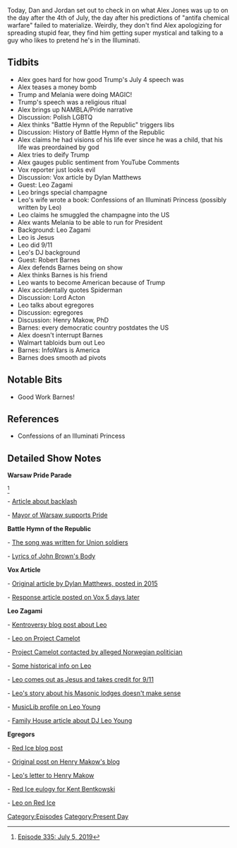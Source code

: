 {{DEFAULTSORT:
    #_EPISODE_0318:July 5, 2019
}}{{Episode
    | title           = July 5, 2019
    | caption         = [https://knowledgefight.libsyn.com/knowledge-fight-july-5-2019 Listen to this episode on Libsyn]
    | episodeNumber   = 318
    | length          = 02:07:25
    | airDate         = July 8, 2019
    | coverageDate    = July 5, 2019
    | episodeType     = [[:Category:Present Day|Present Day]]
    | appearance      = [[Dylan Matthews]], [[Leo Zagami]], [[Robert Barnes]], [[Henry Makow]]
    | previousEpisode = [[317: February 19-20, 2013]]
    | nextEpisode     = [[319: July 7-8, 2019]]
}}

{{Stub}}

Today, Dan and Jordan set out to check in on what Alex Jones was up to on the day after the 4th of July, the day after his predictions of "antifa chemical warfare" failed to materialize. Weirdly, they don't find Alex apologizing for spreading stupid fear, they find him getting super mystical and talking to a guy who likes to pretend he's in the Illuminati.

==Tidbits==

*Alex goes hard for how good Trump's July 4 speech was
*Alex teases a money bomb
*Trump and Melania were doing MAGIC!
*Trump's speech was a religious ritual
*Alex brings up NAMBLA/Pride narrative
*Discussion: Polish LGBTQ
*Alex thinks "Battle Hymn of the Republic" triggers libs
*Discussion: History of Battle Hymn of the Republic
*Alex claims he had visions of his life ever since he was a child, that his life was preordained by god
*Alex tries to deify Trump
*Alex gauges public sentiment from YouTube Comments
*Vox reporter just looks evil
*Discussion: Vox article by Dylan Matthews
*Guest: Leo Zagami
*Leo brings special champagne
*Leo's wife wrote a book: Confessions of an Illuminati Princess (possibly written by Leo)
*Leo claims he smuggled the champagne into the US
*Alex wants Melania to be able to run for President
*Background: Leo Zagami
*Leo is Jesus
*Leo did 9/11
*Leo's DJ background
*Guest: Robert Barnes
*Alex defends Barnes being on show
*Alex thinks Barnes is his friend
*Leo wants to become American because of Trump
*Alex accidentally quotes Spiderman
*Discussion: Lord Acton
*Leo talks about egregores
*Discussion: egregores
*Discussion: Henry Makow, PhD
*Barnes: every democratic country postdates the US
*Alex doesn't interrupt Barnes
*Walmart tabloids bum out Leo
*Barnes: InfoWars is America
*Barnes does smooth ad pivots

==Notable Bits==

*Good Work Barnes!

==References==

*Confessions of an Illuminati Princess

==Detailed Show Notes==

'''Warsaw Pride Parade'''

<ref>[https://knowledgefight.com/research/2019/7/7/episode-335-july-5-2019 Episode 335: July 5, 2019]</ref>

- [https://time.com/5619660/lgbt-rights-poland/ Article about backlash]

- [https://time.com/5603465/pride-parade-poland-anti-lgbt-campaign/ Mayor of Warsaw supports Pride]

'''Battle Hymn of the Republic'''

- [https://www.battlefields.org/learn/primary-sources/civil-war-music-battle-hymn-republic The song was written for Union soldiers]

- [https://en.wikipedia.org/wiki/John_Brown%27s_Body Lyrics of John Brown's Body]

'''Vox Article'''

- [https://www.vox.com/2015/7/2/8884885/american-revolution-mistake Original article by Dylan Matthews, posted in 2015]

- [https://www.vox.com/2015/7/7/8908481/american-revolution-mistake Response article posted on Vox 5 days later]

'''Leo Zagami'''

- [http://kentroversypapers.blogspot.com/2008/03/nwo-whistleblower-leo-zagami-betrayed.html Kentroversy blog post about Leo]

- [http://projectcamelot.org/leo_zagami.html Leo on Project Camelot]

- [http://projectcamelot.org/norway.html Project Camelot contacted by alleged Norwegian politician]

- [https://swallowingthecamel.me/category/mind-control/ Some historical info on Leo]

- [https://www.youtube.com/watch?v=Lz4iknl6Ykw&t=125s Leo comes out as Jesus and takes credit for 9/11]

- [https://web.archive.org/web/20100311075840/http://www.masonicinfo.com/zagami.htm Leo's story about his Masonic lodges doesn't make sense]

- [https://musiclib.org/artist/Leo%20Young MusicLib profile on Leo Young]

- [https://www.family-house.net/leo-young-the-magickal-childe/ Family House article about DJ Leo Young]

'''Egregors'''

- [https://redice.tv/news/the-god-that-serves-elite-jews Red Ice blog post]

- [https://www.henrymakow.com/001924.html Original post on Henry Makow's blog]

- [http://projectcamelot.org/zagami_makow.html Leo's letter to Henry Makow]

- [https://redice.tv/news/kent-daniel-bentkowski-kentroversy-has-passed-away Red Ice eulogy for Kent Bentkowski]

- [http://www.redicecreations.com/radio/2006/12dec/RICR-061217.html Leo on Red Ice]

[[Category:Episodes]]
[[Category:Present Day]]

